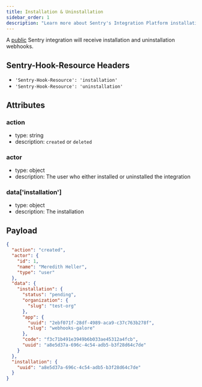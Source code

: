 ```yaml
---
title: Installation & Uninstallation
sidebar_order: 1
description: "Learn more about Sentry's Integration Platform installation and uninstallation webhooks."
---
```


A [public](/product/integrations/integration-platform/#installation) Sentry integration will receive installation and uninstallation webhooks.

##  Sentry-Hook-Resource Headers

- `'Sentry-Hook-Resource': 'installation'`
- `'Sentry-Hook-Resource': 'uninstallation'`

## Attributes

### action

- type: string
- description: `created` or `deleted`

### actor

- type: object
- description: The user who either installed or uninstalled the integration

### data['installation']

- type: object
- description: The installation

## Payload

```json
{
  "action": "created",
  "actor": {
    "id": 1,
    "name": "Meredith Heller",
    "type": "user"
  },
  "data": {
    "installation": {
      "status": "pending",
      "organization": {
        "slug": "test-org"
      },
      "app": {
        "uuid": "2ebf071f-28df-4989-aca9-c37c763b278f",
        "slug": "webhooks-galore"
      },
      "code": "f3c71b491e3949b6b033ae45312a4fcb",
      "uuid": "a8e5d37a-696c-4c54-adb5-b3f28d64c7de"
    }
  },
  "installation": {
    "uuid": "a8e5d37a-696c-4c54-adb5-b3f28d64c7de"
  }
}
```
